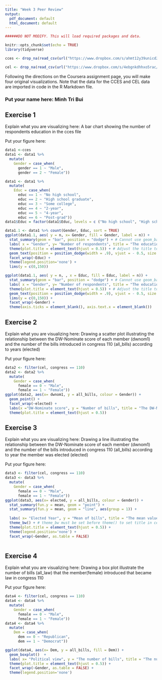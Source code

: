 ---
title: "Week 3 Peer Review"
output:
  pdf_document: default
  html_document: default
---

```{r setup, include=FALSE}

######DO NOT MODIFY. This will load required packages and data.

knitr::opts_chunk$set(echo = TRUE)
library(tidyverse)

cces <- drop_na(read_csv(url("https://www.dropbox.com/s/ahmt12y39unicd2/cces_sample_coursera.csv?raw=1")))

cel <- drop_na(read_csv(url("https://www.dropbox.com/s/4ebgnkdhhxo5rac/cel_volden_wiseman%20_coursera.csv?raw=1")))

```

Following the directions on the Coursera assignment page, you will make four original visualizations. Note that the data for the CCES and CEL data are imported in code in the R Markdown file.

### Put your name here: Minh Tri Bui

## Exercise 1

Explain what you are visualizing here: A bar chart showing the number of respondents education in the cces file

Put your figure here:

```{r exercise1,echo=FALSE}
data1 <-cces
data1 <- data1 %>% 
  mutate(
    Gender = case_when(
      gender == 1 ~ "Male",
      gender == 2 ~ "Female"))

data1 <- data1 %>% 
  mutate(
    Educ = case_when(
      educ == 1 ~ "No high school",
      educ == 2 ~ "High school graduate",
      educ == 3 ~ "Some college",
      educ == 4 ~ "2-year",
      educ == 5 ~ "4-year",
      educ == 6 ~ "Post-grad"))
data1$Educ = factor(data1$Educ, levels = c ("No high school", "High school graduate", "Some college", "2-year", "4-year", "Post-grad"))

data1.1 <- data1 %>% count(Gender, Educ, sort = TRUE)
ggplot(data1.1, aes( y = n, x= Gender, fill = Gender, label = n)) + 
  stat_summary(geom = "bar", position = "dodge") + # Cannot use geom_bar
  labs( x = "Gender", y= "Number of respondents", title = "The education levels of respondents") +
  theme(plot.title = element_text(hjust = 0.5)) + # Adjust the title to the center
  geom_text(position = position_dodge(width = .9), vjust = - 0.5, size = 3) + # Adjust the label to the center of each bar, vjust: adjust the height position of label  
  facet_wrap(~Educ) +
  theme(legend.position='none') +
  lims(y = c(0,150))

```
```{r exercise1.2,echo=FALSE}
ggplot(data1.1, aes( y = n, , x = Educ, fill = Educ, label = n)) + 
  stat_summary(geom = "bar", position = "dodge") + # Cannot use geom_bar() 
  labs( x = "Gender", y= "Number of respondents", title = "The education levels of respondents") +
  theme(plot.title = element_text(hjust = 0.5)) + # Adjust the title to the center
  geom_text(position = position_dodge(width = .9), vjust = - 0.5, size = 3) + # Adjust the label to the center of each bar, vjust: adjust the height position of label  
  lims(y = c(0,150)) +
  facet_wrap(~Gender) +
  theme(axis.ticks = element_blank(), axis.text.x = element_blank())

```


## Exercise 2

Explain what you are visualizing here: Drawing a scatter plot illustrating the relationship between the DW-Nominate score of each member (dwnom1) and the number of the bills introduced in congress 110 (all_bills) according to years (elected)

Put your figure here:

```{r exercise2,echo=FALSE}
data2 <- filter(cel, congress == 110)
data2 <- data2 %>% 
  mutate(
    Gender = case_when(
      female == 0 ~ "Male",
      female == 1 ~ "Female"))
ggplot(data2, aes(x= dwnom1, y = all_bills, colour = Gender)) +
  geom_point() +
  facet_wrap(~elected) +
  labs(x ="DW-Nominate score", y = "Number of bills", title = "The DW-Nominate score and Number of bills introduced each year") +
  theme(plot.title = element_text(hjust = 0.5))
```

## Exercise 3

Explain what you are visualizing here: Drawing a line illustrating the relationship between the DW-Nominate score of each member (dwnom1) and the number of the bills introduced in congress 110 (all_bills) according to year the member was elected (elected)

Put your figure here:

```{r exercise3,echo=FALSE}

data3 <- filter(cel, congress == 110)
data3 <- data3 %>% 
  mutate(
    Gender = case_when(
      female == 0 ~ "Male",
      female == 1 ~ "Female"))
ggplot(data3, aes(x= elected, y = all_bills, colour = Gender)) +
  stat_summary(fun.y = mean, geom = "point") +
  stat_summary(fun.y = mean, geom = "line", aes(group = 1)) +
  
  labs( x= "Elected Year", y = "Mean of bills", title = "The mean value of bills of the members in each elected year") +
  theme_bw() + # theme_bw must be set before theme() to set title in center
  theme(plot.title = element_text(hjust = 0.5)) +
  theme(legend.position='none') +
  facet_wrap(~Gender, as.table = FALSE)  
  
```

## Exercise 4

Explain what you are visualizing here: Drawing a box plot illustrate the number of bills (all_law) that the member(female) introduced that became law in congress 110

Put your figure here:

```{r exercise4,echo=FALSE}

data4 <- filter(cel, congress == 110)
data4 <- data4 %>% 
  mutate(
    Gender = case_when(
      female == 0 ~ "Male",
      female == 1 ~ "Female"))
data4 <- data4 %>% 
  mutate(
    Dem = case_when(
      dem == 0 ~ "Republican",
      dem == 1 ~ "Democrat"))

ggplot(data4, aes(x= Dem, y = all_bills, fill = Dem)) +
  geom_boxplot()  +
  labs( x= "Political view", y = "The number of bills", title = "The number of bills introduced in congress 110") +
  theme(plot.title = element_text(hjust = 0.5)) +
  facet_wrap(~Gender, as.table = FALSE) +
  theme(legend.position='none')
```
